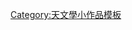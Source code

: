 {{Asbox
| image     = (253) mathilde.jpg
| pix       = 30
| subject   = 
| qualifier = 有關[[小行星帶|主帶]][[小行星]] 
| category  = 主帶小行星小作品
| tempsort  =  
| name      = Template:Beltasteroid-stub
}}<noinclude>

[[Category:天文學小作品模板]]
</noinclude>